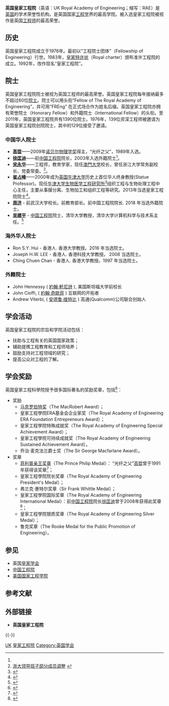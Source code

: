 {{Infobox organization
| name          = 英国皇家工程院<br />Royal Academy of Engineering<br />United Kingdom
| former name   =  
| bgcolor       = <!-- header background color -->
| fgcolor       = <!-- header text color -->
| image         = 
| image_border  = 
| size          = <!-- default 200px -->
| alt           = <!-- alt text; see [[WP:ALT|WP:ALT]] -->
| caption       = 
| map           = <!-- optional -->
| msize         = <!-- map size, optional, default 250px -->
| malt          = <!-- map alt text -->
| mcaption      = <!-- optional -->
| map2          = 
| abbreviation  = 
| motto         = "将工程带入社会的核心"
| predecessor   = 
| successor     = 
| formation     = 1976
| extinction    = <!-- date of extinction, optional -->
| type          = <!-- [[Governmental_organization|GO]], [[Non-governmental_organization|NGO]], [[Intergovernmental_organization|IGO]], [[International_nongovernmental_organization|INGO]], etc -->
| status        = Royal Charter
| purpose       = "促进卓越的工程"
| headquarters  = [[London|London]], {{postcode|SW|1}}
| location      = {{flagicon|UK}} 英国
| coords        = <!-- Coordinates of location using a coordinates template -->
| region_served = 
| membership    = 3 君主院士 1,541 院士
| language      = <!-- official languages -->
| general       = <!-- Secretary General -->
| leader_title  = President
| leader_name   = [[Ann_Dowling|Professor Dame Ann Dowling]]  [[安·道寧|安·道寧]]女爵士, {{Post-nominals|country=GBR|OM|DBE|FRS|FREng}}
| leader_title2 = CEO
| leader_name2  = Dr [[Hayaatun_Sillem|Hayaatun Sillem]]
| leader_title3 = 
| leader_name3  = 
| leader_title4 = 
| leader_name4  = 
| key_people    = [[Prince_Philip|Prince Philip]] 菲利普王子
| main_organ    = Board of Trustees
| parent_organization = <!-- if one -->
| affiliations  = <!-- if any -->
| budget        = 
| num_staff     = 
| num_volunteers = 
| website       = {{URL|http://www.raeng.org.uk}}
| remarks       = 
}}
'''英国皇家工程院'''（英语：UK Royal Academy of Engineering；缩写：RAE）是[[英国|英国]]的学术荣誉性机构，是英国国家[[工程学|工程学]]界的最高学院。被入选皇家工程院被视作是英国[[工程师|工程师]]的最高荣誉。

==历史==

英国皇家工程院成立于1976年。最初以“工程院士团体”（Fellowship of Engineering）行世。1983年，[[皇家特许状|皇家特许状]]（Royal charter）颁布准许工程院的成立。1992年，改作现名“皇家工程院”。

==院士==
英国皇家工程院院士被视为英国工程师的最高荣誉。英国皇家工程院每年接纳最多不超过60位[[院士|院士]]。院士可以用头衔“Fellow of The Royal Academy of Engineering”，并可用“FREng” 在正式场合作为姓名后缀。英国皇家工程院亦拥有荣誉院士（Honorary Fellow）和外籍院士（International Fellow）的头衔。至2011年，英国皇家工程院共有1390位院士。1976年，139位资深工程师被邀请为英国皇家工程院创院院士，其中的129位接受了邀请。

===中国华人院士===
* '''[[高锟|高锟]]'''——2009年[[诺贝尔物理学奖|诺贝尔物理学奖]]得主，“光纤之父”，1989年入选。
* '''[[徐匡迪|徐匡迪]]'''——前[[中国工程院|中国工程院]]院长，2003年入选外籍院士<ref name="徐匡迪RAE"/>。
*'''[[宋永华|宋永华]]'''——工程师，教育学家，现任[[澳門大学|澳門大学]]校长，曾任浙江大学常务副校长、党委常委。<ref>[http://www.news.zju.edu.cn/news.php?id=36378 浙大领导班子部分成员调整] {{webarchive|url=https://web.archive.org/web/20130927220715/http://www.news.zju.edu.cn/news.php?id=36378 |date=2013-09-27 }}</ref>。
* '''[[崔占峰|崔占峰]]'''——2000年成为[[英国|英国]][[牛津大学|牛津大学]]历史上首位华人终身教授(Statue Professor)。现任[[牛津大学生物医学工程研究所|牛津大学生物医学工程研究所]]<ref>{{Cite web |url=http://www.ibme.ox.ac.uk/ |title=牛津大学生物医学研究所 |accessdate=2013-09-24 |archive-date=2013-09-28 |archive-url=https://web.archive.org/web/20130928164027/http://www.ibme.ox.ac.uk/ |dead-url=no }}</ref>组织工程与生物处理工程中心主任，主要从事膜分离、生物加工和组织工程等研究。2013年当选皇家工程院院士<ref>{{Cite web |url=http://www.raeng.org.uk/about/fellowship/new_fellows_biogs/2013/Professor_Zhanfeng_CUI.htm |title=崔占峰教授当选2013皇家工程院院士 |accessdate=2013-09-24 |archive-date=2013-09-27 |archive-url=https://web.archive.org/web/20130927102037/http://www.raeng.org.uk/about/fellowship/new_fellows_biogs/2013/Professor_Zhanfeng_CUI.htm |dead-url=no }}</ref>。
* '''[[周济|周济]]''' - 前武汉大学校长。前教育部长。前中国工程院院长. 2018 年当选外籍院士。
*'''[[吴建平_(计算机科学家)|吴建平]]''' - [[中国工程院|中国工程院]]院士，清华大学教授，清华大学计算机科学与技术系主任。<ref>{{Cite web |url=https://www.tsinghua.edu.cn/publish/thunews/10303/2019/20191008085808464149521/20191008085808464149521_.html |title=吴建平当选英国皇家工程院外籍院士 |access-date=2019-11-06 |archive-url=https://web.archive.org/web/20191106074310/https://www.tsinghua.edu.cn/publish/thunews/10303/2019/20191008085808464149521/20191008085808464149521_.html |archive-date=2019-11-06 |dead-url=yes }}</ref>

===海外华人院士===
* Ron S.Y. Hui - 香港人. 香港大学教授。2016 年当选院士。
* Joseph H.W. LEE - 香港人. 香港科技大学教授。 2008 当选院士。
* Ching Chuen Chan - 香港人. 香港大学教授。1997 年当选院士。

===外籍院士===
* John Hennessy ( [[約翰·軒尼詩|約翰·軒尼詩]] ), 美国斯坦福大学前校长
* John Cioffi, ( [[約翰·奇歐菲|約翰·奇歐菲]] ) 互联网的开拓者
* Andrew Viterbi, ( [[安德鲁·维特比|安德鲁·维特比]] ) 高通(Qualcomm)公司联合创始人

==学会活动==
英国皇家工程院的宗旨和学院活动包括：
* 扶助与工程有关的英国国家政策；
* 辅助提携工程教育和工程师培养；
* 鼓励支持对工程领域的研究；
* 提高公众对工程的了解。

==学会奖励==
英国皇家工程科學院授予很多国际著名的奖励奖章，包括<ref name="RAE奖">{{cite web |url=http://www.raeng.org.uk/prizes/default.htm |title=Prizes |publisher=皇家工程學院 |accessdate=2011年6月1日 |language=en |archive-date=2012年7月22日 |archive-url=https://www.webcitation.org/69L0QDhZg?url=http://www.raeng.org.uk/prizes/default.htm |dead-url=no }}</ref>：
* 奖励
** [[马克罗伯特奖|马克罗伯特奖]]（The MacRobert Award）；
** 皇家工程學院ERA基金会企业家奖（The Royal Academy of Engineering ERA Foundation Entrepreneurs Award）；
** 皇家工程學院特殊成就奖（The Royal Academy of Engineering Special Achievement Award）；
** 皇家工程學院可持续成就奖（The Royal Academy of Engineering Sustained Achievement Award）。
** 乔治·麦克法兰爵士奖（The Sir George Macfarlane Award）。
* 奖章
** [[菲利普亲王奖章|菲利普亲王奖章]]（The Prince Philip Medal）： “光纤之父”[[高锟|高锟]]曾于1991年获得该奖章<ref name="高锟+—菲利普亲王奖章">{{cite web |url=http://www.raeng.org.uk/prizes/philip/default.htm |title=The Prince Philip Medal (Solid Gold) |publisher=皇家工程科學院 |accessdate=2011年6月1日 |language=en |archive-date=2011年6月12日 |archive-url=https://web.archive.org/web/20110612045717/http://www.raeng.org.uk/prizes/philip/default.htm |dead-url=no }}</ref>；
** 皇家工程學院院长奖章（The Royal Academy of Engineering President's Medal）；
** 弗兰克·惠特尔奖章（Sir Frank Whittle Medal）；
** 皇家工程學院国际奖章（The Royal Academy of Engineering International Medal）：前[[中国工程院|中国工程院]]院长[[徐匡迪|徐匡迪]]曾于2008年获得此奖章<ref name="徐匡迪RAE">{{cite web |url=http://scitech.people.com.cn/GB/7375686.html |title=徐匡迪获英国皇家工程科學院国际奖章 |publisher=新华网 |date=2008年6月13日 |accessdate=2011年6月1日 |language=zh |archive-date=2011年11月13日 |archive-url=https://web.archive.org/web/20111113232133/http://scitech.people.com.cn/GB/7375686.html |dead-url=no }}</ref>；
** 皇家工程學院银质奖章（The Royal Academy of Engineering Silver Medal）；
** 鲁克奖章（The Rooke Medal for the Public Promotion of Engineering）。

== 参见 ==
{{Portal box|英国|工程}}
* 英国[[皇家学会|皇家学会]]
* [[中国工程院|中国工程院]]
* [[美国国家工程学院|美国国家工程学院]]

== 参考文献 ==
{{Reflist|32em}}

== 外部链接 ==
* '''英国皇家工程院'''{{Official website|http://www.raeng.org.uk/}}{{en icon}}

{{-}}

[[Category:国家工程院|UK]]
[[Category:皇家工程院|]]
[[Category:英国学会|Category:英国学会]]
